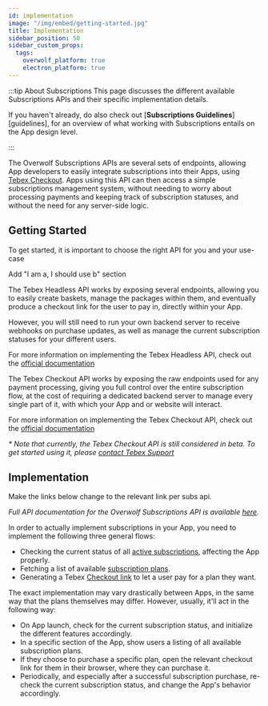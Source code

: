 ```yaml
---
id: implementation
image: "/img/embed/getting-started.jpg"
title: Implementation
sidebar_position: 50
sidebar_custom_props:
  tags:
    overwolf_platform: true
    electron_platform: true
---
```



:::tip About Subscriptions
This page discusses the different available Subscriptions APIs and their specific implementation details.

<SkipMe type="TODO">

If you haven't already, do also check out [**Subscriptions Guidelines**][guidelines], for an overview
of what working with Subscriptions entails on the App design level.

</SkipMe>

:::

The Overwolf Subscriptions APIs are several sets of endpoints, allowing App developers to easily integrate
subscriptions into their Apps, using [Tebex Checkout](https://docs.tebex.io/developers).
Apps using this API can then access a simple subscriptions management system, without needing to worry
about processing payments and keeping track of subscription statuses, and without the need for any server-side logic.

## Getting Started

To get started, it is important to choose the right API for you and your use-case

<SubscriptionsComparisonTable/>


<SkipMe type='TODO'> Add "I am a, I should use b" section </SkipMe>

<Tabs groupId="subscription">
<TabItem value="overwolf" label="Overwolf Subscriptions" >

<OverwolfSetup/>

</TabItem>

<TabItem value="headless" label="Tebex Headless">

The Tebex Headless API works by exposing several endpoints, allowing you to easily
create baskets, manage the packages within them, and eventually produce a checkout link for the
user to pay in, directly within your App.

However, you will still need to run your own backend server to receive webhooks
on purchase updates, as well as manage the current subscription statuses for your different users.

For more information on implementing the Tebex Headless API, check out the [official documentation](https://docs.tebex.io/developers/headless-api/overview)

</TabItem>

<TabItem value="checkout" label="Tebex Checkout">

The Tebex Checkout API works by exposing the raw endpoints used for any payment processing,
giving you full control over the entire subscription flow, at the cost of requiring a dedicated
backend server to manage every single part of it, with which your App and or website will interact.

For more information on implementing the Tebex Checkout API, check out the [official documentation](https://docs.tebex.io/developers/checkout-api/overview)

*\* Note that currently, the Tebex Checkout API is still considered in beta. To get started using it, please [contact Tebex Support](https://www.tebex.io/contact-customer?category=7)*

</TabItem>

</Tabs>


## Implementation

<SkipMe type="TODO">
Make the links below change to the relevant link per subs api.
</SkipMe>

*Full API documentation for the Overwolf Subscriptions API is available [here](/api/general/subscriptions-api).*

In order to actually implement subscriptions in your App, you need to implement the following three general flows:
- Checking the current status of all [active subscriptions](/api/general/subscriptions-api#subscriptions), affecting the App properly.
- Fetching a list of available [subscription plans](/api/general/subscriptions-api#packages).
- Generating a Tebex [Checkout link](/api/general/subscriptions-api#checkout) to let a user pay for a plan they want.

The exact implementation may vary drastically between Apps, in the same way that the plans themselves may differ. However,
usually, it'll act in the following way:
- On App launch, check for the current subscription status, and initialize the different features accordingly.
- In a specific section of the App, show users a listing of all available subscription plans.
- If they choose to purchase a specific plan, open the relevant checkout link for them in their browser, where they can purchase it.
- Periodically, and especially after a successful subscription purchase, re-check the current subscription status, and change the App's behavior accordingly.